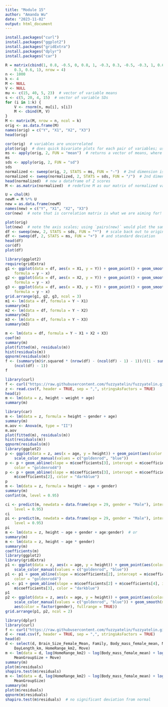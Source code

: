 ```yaml
---
title: "Module 15"
author: "Amanda Wu"
date: "2023-11-02"
output: html_document
---
```

```r
install.packages("curl")
install.packages("ggplot2")
install.packages("gridExtra")
install.packages("dplyr")
install.packages("car")
```

```r
R = matrix(cbind(1, 0.8, -0.5, 0, 0.8, 1, -0.3, 0.3, -0.5, -0.3, 1, 0.6, 0,
    0.3, 0.6, 1), nrow = 4)
n <- 1000
k <- 4
M <- NULL
V <- NULL
mu <- c(15, 40, 5, 23)  # vector of variable means
s <- c(5, 20, 4, 15)  # vector of variable SDs
for (i in 1:k) {
    V <- rnorm(n, mu[i], s[i])
    M <- cbind(M, V)
}
M <- matrix(M, nrow = n, ncol = k)
orig <- as.data.frame(M)
names(orig) = c("Y", "X1", "X2", "X3")
head(orig)

cor(orig)  # variables are uncorrelated
plot(orig)  # does quick bivariate plots for each pair of variables; using `pairs(orig)` would do the same
ms <- apply(orig, 2, FUN = "mean")  # returns a vector of means, where we are taking this across dimension 2 of the array 'orig'
ms
sds <- apply(orig, 2, FUN = "sd")
sds
normalized <- sweep(orig, 2, STATS = ms, FUN = "-")  # 2nd dimension is columns, removing array of means, function = subtract
normalized <- sweep(normalized, 2, STATS = sds, FUN = "/")  # 2nd dimension is columns, scaling by array of sds, function = divide
head(normalized)  # now a dataframe of Z scores
M <- as.matrix(normalized)  # redefine M as our matrix of normalized variables

U = chol(R)
newM = M %*% U
new = as.data.frame(newM)
names(new) = c("Y", "X1", "X2", "X3")
cor(new)  # note that is correlation matrix is what we are aiming for!

plot(orig)
lot(new)  # note the axis scales; using `pairs(new)` would plot the same
df <- sweep(new, 2, STATS = sds, FUN = "*")  # scale back out to original mean...
df <- sweep(df, 2, STATS = ms, FUN = "+")  # and standard deviation
head(df)
cor(df)
plot(df)
```


```r
library(ggplot2)
require(gridExtra)
g1 <- ggplot(data = df, aes(x = X1, y = Y)) + geom_point() + geom_smooth(method = "lm",
    formula = y ~ x)
g2 <- ggplot(data = df, aes(x = X2, y = Y)) + geom_point() + geom_smooth(method = "lm",
    formula = y ~ x)
g3 <- ggplot(data = df, aes(x = X3, y = Y)) + geom_point() + geom_smooth(method = "lm",
    formula = y ~ x)
grid.arrange(g1, g2, g3, ncol = 3)
m1 <- lm(data = df, formula = Y ~ X1)
summary(m1)
m2 <- lm(data = df, formula = Y ~ X2)
summary(m2)
m3 <- lm(data = df, formula = Y ~ X3)
summary(m3)

m <- lm(data = df, formula = Y ~ X1 + X2 + X3)
coef(m)
summary(m)
plot(fitted(m), residuals(m))
hist(residuals(m))
qqnorm(residuals(m))
f <- (summary(m)$r.squared * (nrow(df) - (ncol(df) - 1) - 1))/((1 - summary(m)$r.squared) *
    (ncol(df) - 1))
f
```


```r
library(curl)
f <- curl("https://raw.githubusercontent.com/fuzzyatelin/fuzzyatelin.github.io/master/AN588_Fall21/zombies.csv")
z <- read.csv(f, header = TRUE, sep = ",", stringsAsFactors = TRUE)
head(z)
m <- lm(data = z, height ~ weight + age)
summary(m)
```

```r
library(car)
m <- lm(data = z, formula = height ~ gender + age)
summary(m)
m.aov <- Anova(m, type = "II")
m.aov
plot(fitted(m), residuals(m))
hist(residuals(m))
qqnorm(residuals(m))
library(ggplot2)
p <- ggplot(data = z, aes(x = age, y = height)) + geom_point(aes(color = factor(gender))) +
    scale_color_manual(values = c("goldenrod", "blue"))
p <- p + geom_abline(slope = m$coefficients[3], intercept = m$coefficients[1],
    color = "goldenrod4")
p <- p + geom_abline(slope = m$coefficients[3], intercept = m$coefficients[1] +
    m$coefficients[2], color = "darkblue")
p
m <- lm(data = z, formula = height ~ age + gender)
summary(m)
confint(m, level = 0.95)
```


```r
ci <- predict(m, newdata = data.frame(age = 29, gender = "Male"), interval = "confidence",
    level = 0.95)
ci
pi <- predict(m, newdata = data.frame(age = 29, gender = "Male"), interval = "prediction",
    level = 0.95)
pi
m <- lm(data = z, height ~ age + gender + age:gender)  # or
summary(m)
m <- lm(data = z, height ~ age * gender)
summary(m)
coefficients(m)
library(ggplot2)
library(gridExtra)
p1 <- ggplot(data = z, aes(x = age, y = height)) + geom_point(aes(color = factor(gender))) +
    scale_color_manual(values = c("goldenrod", "blue"))
p1 <- p1 + geom_abline(slope = m$coefficients[2], intercept = m$coefficients[1],
    color = "goldenrod4")
p1 <- p1 + geom_abline(slope = m$coefficients[2] + m$coefficients[4], intercept = m$coefficients[1] +
    m$coefficients[3], color = "darkblue")
p1
p2 <- ggplot(data = z, aes(x = age, y = height)) + geom_point(aes(color = factor(gender))) +
    scale_color_manual(values = c("goldenrod", "blue")) + geom_smooth(method = "lm",
    aes(color = factor(gender), fullrange = TRUE))
grid.arrange(p1, p2, ncol = 2)
```


```r
library(dplyr)
library(curl)
f <- curl("https://raw.githubusercontent.com/fuzzyatelin/fuzzyatelin.github.io/master/AN588_Fall21/KamilarAndCooperData.csv")
d <- read.csv(f, header = TRUE, sep = ",", stringsAsFactors = TRUE)
head(d)
d <- select(d, Brain_Size_Female_Mean, Family, Body_mass_female_mean, MeanGroupSize,
    DayLength_km, HomeRange_km2, Move)
m <- lm(data = d, log(HomeRange_km2) ~ log(Body_mass_female_mean) + log(Brain_Size_Female_Mean) +
    MeanGroupSize + Move)
summary(m)
plot(m$residuals)
shapiro.test(m$residuals)
m <- lm(data = d, log(HomeRange_km2) ~ log(Body_mass_female_mean) + log(Brain_Size_Female_Mean) +
    MeanGroupSize)
summary(m)
plot(m$residuals)
qqnorm(m$residuals)
shapiro.test(m$residuals)  # no significant deviation from normal
```





